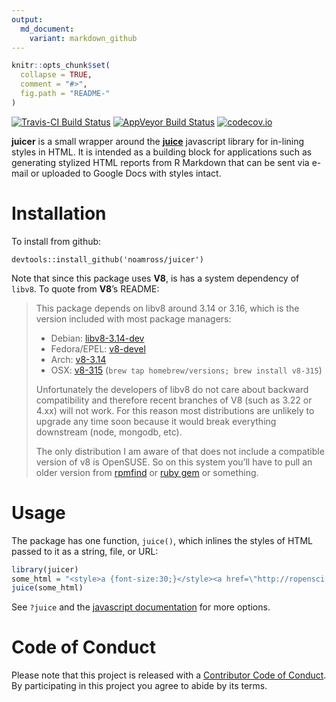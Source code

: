 ```yaml
---
output:
  md_document:
    variant: markdown_github
---
```


<!-- README.md is generated from README.Rmd. Please edit that file -->

```r
knitr::opts_chunk$set(
  collapse = TRUE,
  comment = "#>",
  fig.path = "README-"
)
```

[![Travis-CI Build Status](https://travis-ci.org/noamross/juicer.svg?branch=master)](https://travis-ci.org/noamross/juicer)
[![AppVeyor Build Status](https://ci.appveyor.com/api/projects/status/github/noamross/juicer?branch=master&svg=true)](https://ci.appveyor.com/project/noamross/juicer)
[![codecov.io](https://codecov.io/github/noamross/juicer/coverage.svg?branch=master)](https://codecov.io/github/noamross/juicer?branch=master)

**juicer** is a small wrapper around the **[juice](https://github.com/Automattic/juice)**
javascript library for in-lining styles in HTML.  It is intended as a building
block for applications such as generating stylized HTML reports from R Markdown 
that can be sent via e-mail or uploaded to Google Docs with styles intact.

# Installation

To install from github:

    devtools::install_github('noamross/juicer')
    
Note that since this package uses **V8**, is has a system dependency of `libv8`. To quote from **V8**'s README:

> This package depends on libv8 around 3.14 or 3.16, which is the version included with most package managers:
> 
>  - Debian: [libv8-3.14-dev](https://packages.debian.org/sid/libv8-3.14-dev)
>  - Fedora/EPEL: [v8-devel](https://apps.fedoraproject.org/packages/v8-devel)
>  - Arch: [v8-3.14](https://aur.archlinux.org/packages/v8-3.14/)
>  - OSX: [v8-315](https://github.com/Homebrew/homebrew-versions/blob/master/v8-315.rb) (`brew tap homebrew/versions; brew install v8-315`)
> 
> Unfortunately the developers of libv8 do not care about backward compatibility and therefore recent branches of V8 (such as 3.22 or 4.xx) will not work. For this reason most distributions are unlikely to upgrade any time soon because it would break everything downstream (node, mongodb, etc).
>
>The only distribution I am aware of that does not include a compatible version of v8 is OpenSUSE. So on this system you'll have to pull an older version from [rpmfind](http://www.rpmfind.net/linux/rpm2html/search.php?query=v8&system=opensuse) or [ruby gem](https://rubygems.org/gems/libv8/versions/3.16.14.7) or something.
    
# Usage

The package has one function, `juice()`, which inlines the styles of HTML
passed to it as a string, file, or URL:

```r
library(juicer)
some_html = "<style>a {font-size:30;}</style><a href=\"http://ropensci.org\">ROpenSci</a>"
juice(some_html)
```

See `?juice` and the [javascript documentation](https://github.com/Automattic/juice) for more options.

# Code of Conduct

Please note that this project is released with a [Contributor Code of Conduct](CONDUCT.md). By participating in this project you agree to abide by its terms.
